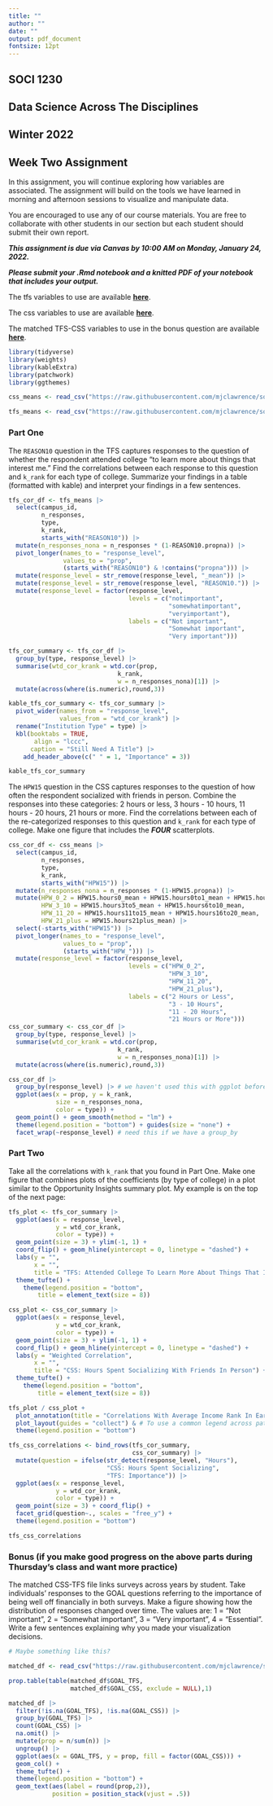```yaml
---
title: ""
author: ""
date: ""
output: pdf_document
fontsize: 12pt
---
```


## SOCI 1230

## Data Science Across The Disciplines

## Winter 2022

\vspace{1.0em}

## Week Two Assignment

In this assignment, you will continue exploring how variables are associated. The assignment will build on the tools we have learned in morning and afternoon sessions to visualize and manipulate data. 

You are encouraged to use any of our course materials. You are free to collaborate with other students in our section but each student should submit their own report.

***This assignment is due via Canvas by 10:00 AM on Monday, January 24, 2022.***

***Please submit your .Rmd notebook and a knitted PDF of your notebook that includes your output.***

The tfs variables to use are available [**here**](https://raw.githubusercontent.com/mjclawrence/soci1230_w22/main/data/tfs_means_mobility_withno.csv).

The css variables to use are available [**here**](https://raw.githubusercontent.com/mjclawrence/soci1230_w22/main/data/css_means_mobility_withno.csv).

The matched TFS-CSS variables to use in the bonus question are available [**here**](https://raw.githubusercontent.com/mjclawrence/soci1230_w22/main/data/matched_goal07.csv).


\vspace{1.0em}

```r
library(tidyverse)
library(weights)
library(kableExtra)
library(patchwork)
library(ggthemes)

css_means <- read_csv("https://raw.githubusercontent.com/mjclawrence/soci1230_w22/main/data/css_means_mobility_withno.csv")

tfs_means <- read_csv("https://raw.githubusercontent.com/mjclawrence/soci1230_w22/main/data/tfs_means_mobility_withno.csv")
```


### Part One

The `REASON10` question in the TFS captures responses to the question of whether the respondent attended college "to learn more about things that interest me." Find the correlations between each response to this question and `k_rank` for each type of college. Summarize your findings in a table (formatted with kable) and interpret your findings in a few sentences.

```r
tfs_cor_df <- tfs_means |> 
  select(campus_id, 
         n_responses, 
         type,
         k_rank,
         starts_with("REASON10")) |> 
  mutate(n_responses_nona = n_responses * (1-REASON10.propna)) |> 
  pivot_longer(names_to = "response_level",
               values_to = "prop",
               (starts_with("REASON10") & !contains("propna"))) |> 
  mutate(response_level = str_remove(response_level, "_mean")) |> 
  mutate(response_level = str_remove(response_level, "REASON10.")) |> 
  mutate(response_level = factor(response_level,
                                 levels = c("notimportant",
                                            "somewhatimportant",
                                            "veryimportant"),
                                 labels = c("Not important",
                                            "Somewhat important",
                                            "Very important"))) 
```

```r
tfs_cor_summary <- tfs_cor_df |>
  group_by(type, response_level) |>
  summarise(wtd_cor_krank = wtd.cor(prop,
                              k_rank,
                              w = n_responses_nona)[1]) |>
  mutate(across(where(is.numeric),round,3))
```

```r
kable_tfs_cor_summary <- tfs_cor_summary |> 
  pivot_wider(names_from = "response_level",
              values_from = "wtd_cor_krank") |> 
  rename("Institution Type" = type) |> 
  kbl(booktabs = TRUE,
       align = "lccc",
      caption = "Still Need A Title") |> 
    add_header_above(c(" " = 1, "Importance" = 3))
```

```r
kable_tfs_cor_summary
```


The `HPW15` question in the CSS captures responses to the question of how often the respondent socialized with friends in person. Combine the responses into these categories: 2 hours or less, 3 hours - 10 hours, 11 hours - 20 hours, 21 hours or more. Find the correlations between each of the re-categorized responses to this question and `k_rank` for each type of college. Make one figure that includes the ***FOUR*** scatterplots. 

```r
css_cor_df <- css_means |> 
  select(campus_id, 
         n_responses, 
         type,
         k_rank,
         starts_with("HPW15")) |> 
  mutate(n_responses_nona = n_responses * (1-HPW15.propna)) |> 
  mutate(HPW_0_2 = HPW15.hours0_mean + HPW15.hours0to1_mean + HPW15.hours1to2_mean,
         HPW_3_10 = HPW15.hours3to5_mean + HPW15.hours6to10_mean,
         HPW_11_20 = HPW15.hours11to15_mean + HPW15.hours16to20_mean,
         HPW_21_plus = HPW15.hours21plus_mean) |> 
  select(-starts_with("HPW15")) |> 
  pivot_longer(names_to = "response_level",
               values_to = "prop",
               (starts_with("HPW_"))) |> 
  mutate(response_level = factor(response_level,
                                 levels = c("HPW_0_2",
                                            "HPW_3_10",
                                            "HPW_11_20",
                                            "HPW_21_plus"),
                                 labels = c("2 Hours or Less",
                                            "3 - 10 Hours",
                                            "11 - 20 Hours",
                                            "21 Hours or More"))) 
css_cor_summary <- css_cor_df |> 
  group_by(type, response_level) |>
  summarise(wtd_cor_krank = wtd.cor(prop,
                              k_rank,
                              w = n_responses_nona)[1]) |>
  mutate(across(where(is.numeric),round,3))
```

```r
css_cor_df |> 
  group_by(response_level) |> # we haven't used this with ggplot before
  ggplot(aes(x = prop, y = k_rank, 
             size = n_responses_nona,
             color = type)) +
  geom_point() + geom_smooth(method = "lm") +
  theme(legend.position = "bottom") + guides(size = "none") +
  facet_wrap(~response_level) # need this if we have a group_by
```
  

### Part Two

Take all the correlations with `k_rank` that you found in Part One. Make one figure that combines plots of the coefficients (by type of college) in a plot similar to the Opportunity Insights summary plot. My example is on the top of the next page:

```r
tfs_plot <- tfs_cor_summary |> 
  ggplot(aes(x = response_level,
             y = wtd_cor_krank,
             color = type)) +
  geom_point(size = 3) + ylim(-1, 1) +
  coord_flip() + geom_hline(yintercept = 0, linetype = "dashed") +
  labs(y = "",
       x = "",
       title = "TFS: Attended College To Learn More About Things That Interest Me") +
  theme_tufte() +
    theme(legend.position = "bottom",
        title = element_text(size = 8))

css_plot <- css_cor_summary |> 
  ggplot(aes(x = response_level,
             y = wtd_cor_krank,
             color = type)) +
  geom_point(size = 3) + ylim(-1, 1) +
  coord_flip() + geom_hline(yintercept = 0, linetype = "dashed") +
  labs(y = "Weighted Correlation",
       x = "",
       title = "CSS: Hours Spent Socializing With Friends In Person") +
  theme_tufte() +
    theme(legend.position = "bottom",
        title = element_text(size = 8))
```

```r
tfs_plot / css_plot + 
  plot_annotation(title = "Correlations With Average Income Rank In Early Adulthood") +
  plot_layout(guides = "collect") & # To use a common legend across patchwork plots
  theme(legend.position = "bottom")
```

```r
tfs_css_correlations <- bind_rows(tfs_cor_summary, 
                                  css_cor_summary) |> 
  mutate(question = ifelse(str_detect(response_level, "Hours"),
                           "CSS: Hours Spent Socializing",
                           "TFS: Importance")) |> 
  ggplot(aes(x = response_level,
             y = wtd_cor_krank,
             color = type)) +
  geom_point(size = 3) + coord_flip() + 
  facet_grid(question~., scales = "free_y") +
  theme(legend.position = "bottom")

tfs_css_correlations
```


### Bonus (if you make good progress on the above parts during Thursday's class and want more practice)

The matched CSS-TFS file links surveys across years by student. Take individuals' responses to the GOAL questions referring to the importance of being well off financially in both surveys. Make a figure showing how the distribution of responses changed over time. The values are: 1 = "Not important", 2 = "Somewhat important", 3 = "Very important", 4 = "Essential". Write a few sentences explaining why you made your visualization decisions.

```r
# Maybe something like this?

matched_df <- read_csv("https://raw.githubusercontent.com/mjclawrence/soci1230_w22/main/data/matched_goal07.csv")

prop.table(table(matched_df$GOAL_TFS,
                 matched_df$GOAL_CSS, exclude = NULL),1)

matched_df |> 
  filter(!is.na(GOAL_TFS), !is.na(GOAL_CSS)) |> 
  group_by(GOAL_TFS) |> 
  count(GOAL_CSS) |> 
  na.omit() |> 
  mutate(prop = n/sum(n)) |> 
  ungroup() |> 
  ggplot(aes(x = GOAL_TFS, y = prop, fill = factor(GOAL_CSS))) +
  geom_col() +
  theme_tufte() +
  theme(legend.position = "bottom") +
  geom_text(aes(label = round(prop,2)),
            position = position_stack(vjust = .5))
```

